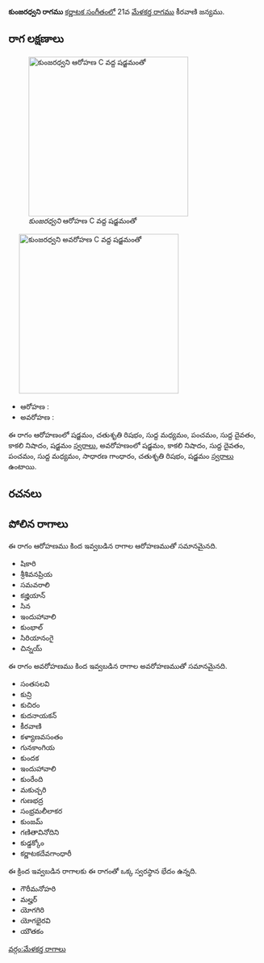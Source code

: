 {{Infobox ragam
	| name          	= కుంజరధ్వని
	| synonym	    	= 
	| mela          	= 
	| chakra        	= 
	| janaka        	= 
	| type          	= షడవ-సంపూర్ణ
	| arohanam      	= {{svaraC|S|R2|M1|P|D1|N3|S'}} 
	| avarohanam    	= {{svaraC|S'|N3|D1|P|M1|G2|R2|S}}
	| jeeva         	=
	| chhaya        	=
	| nyasa         	=
	| vishesha      	= 
	| equivalent  		= 
}}
{{కర్ణాటక సంగీత రాగాలు}}
'''కుంజరధ్వని రాగము''' [[కర్ణాటక సంగీతం]]లో 21వ [[మేళకర్త రాగము]] కీరవాణి జన్యము. 


==రాగ లక్షణాలు==
[[Image:kunjaradhvani_ar_kb2wiki.png|thumb|right|316px|''కుంజరధ్వని'' ఆరోహణ C వద్ద షడ్జమంతో]]
	[[Image:kunjaradhvani_av_kb2wiki.png|thumb|right|316px|''కుంజరధ్వని'' అవరోహణ C వద్ద షడ్జమంతో]]

* ఆరోహణ : {{svaraC|S|R2|M1|P|D1|N3|S'}} 
* అవరోహణ : {{svaraC|S'|N3|D1|P|M1|G2|R2|S}}

ఈ రాగం ఆరోహణంలో షడ్జమం, చతుశృతి రిషభం, సుద్ద మధ్యమం, పంచమం, సుద్ద దైవతం, కాకలి  నిషాదం, షడ్జమం [[స్వరాలు]], అవరోహణంలో షడ్జమం, కాకలి  నిషాదం, సుద్ద దైవతం, పంచమం, సుద్ద మధ్యమం, సాధారణ  గాంధారం, చతుశృతి రిషభం, షడ్జమం [[స్వరాలు]] ఉంటాయి.

==రచనలు==



==పోలిన రాగాలు==
ఈ రాగం ఆరోహణము కింద ఇవ్వబడిన రాగాల ఆరోహణముతో సమానమైనది.
* షికారి
* శ్రీశివనప్రియ
* సమవరాలి
* కజ్హియాన్
* సిన
* ఇందుహావాలి
* కుంభాల్
* సిరియానంగై
* చిన్నయ్

ఈ రాగం అవరోహణము కింద ఇవ్వబడిన రాగాల అవరోహణముతో సమానమైనది.
* సంతసలవి
* కున్రి
* కుచిరం
* కుదనాయకన్
* కీరవాణి
* కళ్యాణవసంతం
* గునకాంగియ
* కుందక
* ఇందుహావాలి
*  కుంరేంది
*  మకుచ్చరి
* గుణభద్ర
* సంభ్రమలీలాకర
*  కుంజమ్
* గణితావినోదిని
* కుడ్డక్కోం
* కర్ణాటకదేవగాంధారీ

ఈ క్రింద ఇవ్వబడిన రాగాలకు ఈ రాగంతో ఒక్క స్వరస్థాన భేదం ఉన్నది.
* గౌరీమనోహరి
* మల్హర్
* యోగగిరి
* యోగభైరవి
* యౌతకం



[[వర్గం:మేళకర్త రాగాలు]]